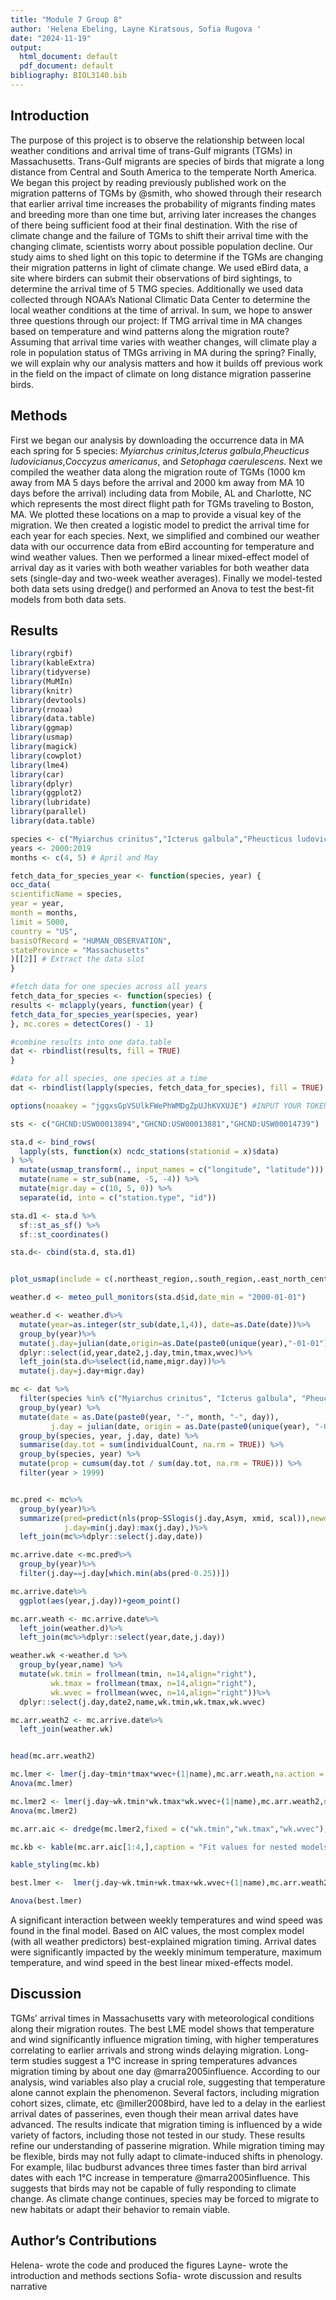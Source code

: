```yaml
---
title: "Module 7 Group 8"
author: 'Helena Ebeling, Layne Kiratsous, Sofia Rugova '
date: "2024-11-19"
output:
  html_document: default
  pdf_document: default
bibliography: BIOL3140.bib
---
```


## Introduction

The purpose of this project is to observe the relationship between local weather conditions and arrival time of trans-Gulf migrants (TGMs) in Massachusetts. Trans-Gulf migrants are species of birds that migrate a long distance from Central and South America to the temperate North America. We began this project by reading previously published work on the migration patterns of TGMs by @smith, who showed through their research that earlier arrival time increases the probability of migrants finding mates and breeding more than one time but, arriving later increases the changes of there being sufficient food at their final destination. With the rise of climate change and the failure of TGMs to shift their arrival time with the changing climate, scientists worry about possible population decline. Our study aims to shed light on this topic to determine if the TGMs are changing their migration patterns in light of climate change. We used eBird data, a site where birders can submit their observations of bird sightings, to determine the arrival time of 5 TMG species. Additionally we used data collected through NOAA's National Climatic Data Center to determine the local weather conditions at the time of arrival. 
In sum, we hope to answer three questions through our project: If TMG arrival time in MA changes based on temperature and wind patterns along the migration route? Assuming that arrival time varies with weather changes, will climate play a role in population status of TMGs arriving in MA during the spring? Finally, we will explain why our analysis matters and how it builds off previous work in the field on the impact of climate on long distance migration passerine birds.  

## Methods

First we began our analysis by downloading the occurrence data in MA each spring for 5 species: *Myiarchus crinitus*,*Icterus galbula*,*Pheucticus ludovicianus*,*Coccyzus americanus*, and *Setophaga caerulescens*. Next we compiled the weather data along the migration route of TGMs (1000 km away from MA 5 days before the arrival and 2000 km away from MA 10 days before the arrival) including data from Mobile, AL and Charlotte, NC which represents the most direct flight path for TGMs traveling to Boston, MA. We plotted these locations on a map to provide a visual key of the migration. We then created a logistic model to predict the arrival time for each year for each species. Next, we simplified and combined our weather data with our occurrence data from eBird accounting for temperature and wind weather values. Then we performed a linear mixed-effect model of arrival day as it varies with both weather variables for both weather data sets (single-day and two-week weather averages). Finally we model-tested both data sets using dredge() and performed an Anova to test the best-fit models from both data sets.

## Results
```r
library(rgbif)
library(kableExtra)
library(tidyverse)
library(MuMIn)
library(knitr)
library(devtools)
library(rnoaa)
library(data.table)
library(ggmap)
library(usmap)
library(magick)
library(cowplot)
library(lme4)
library(car)
library(dplyr)
library(ggplot2)
library(lubridate)
library(parallel)
library(data.table)
```

```r
species <- c("Myiarchus crinitus","Icterus galbula","Pheucticus ludovicianus","Coccyzus americanus","Setophaga caerulescens")
years <- 2000:2019
months <- c(4, 5) # April and May

fetch_data_for_species_year <- function(species, year) {
occ_data(
scientificName = species,
year = year,
month = months,
limit = 5000,
country = "US",
basisOfRecord = "HUMAN_OBSERVATION",
stateProvince = "Massachusetts"
)[[2]] # Extract the data slot
}

#fetch data for one species across all years
fetch_data_for_species <- function(species) {
results <- mclapply(years, function(year) {
fetch_data_for_species_year(species, year)
}, mc.cores = detectCores() - 1)

#combine results into one data.table
dat <- rbindlist(results, fill = TRUE)
}

#data for all species, one species at a time
dat <- rbindlist(lapply(species, fetch_data_for_species), fill = TRUE)


```



```r
options(noaakey = "jggxsGpVSUlkFWePhWMDgZpUJhKVXUJE") #INPUT YOUR TOKEN!

sts <- c("GHCND:USW00013894","GHCND:USW00013881","GHCND:USW00014739")

sta.d <- bind_rows(
  lapply(sts, function(x) ncdc_stations(stationid = x)$data)
) %>%
  mutate(usmap_transform(., input_names = c("longitude", "latitude"))) %>%
  mutate(name = str_sub(name, -5, -4)) %>%
  mutate(migr.day = c(10, 5, 0)) %>%
  separate(id, into = c("station.type", "id"))

sta.d1 <- sta.d %>%
  sf::st_as_sf() %>%
  sf::st_coordinates()

sta.d<- cbind(sta.d, sta.d1)


plot_usmap(include = c(.northeast_region,.south_region,.east_north_central))+geom_point(data=sta.d,aes(X,Y,col=name))

weather.d <- meteo_pull_monitors(sta.d$id,date_min = "2000-01-01")

```

```r
weather.d <- weather.d%>%
  mutate(year=as.integer(str_sub(date,1,4)), date=as.Date(date))%>%
  group_by(year)%>%
  mutate(j.day=julian(date,origin=as.Date(paste0(unique(year),"-01-01"))),date2=date,wdir.rad=(180-abs(wdf2-180))*pi/180,wvec=cos(wdir.rad)*-1*awnd)%>%
  dplyr::select(id,year,date2,j.day,tmin,tmax,wvec)%>%
  left_join(sta.d%>%select(id,name,migr.day))%>%
  mutate(j.day=j.day+migr.day)
```


```r
mc <- dat %>%
  filter(species %in% c("Myiarchus crinitus", "Icterus galbula", "Pheucticus ludovicianus", "Coccyzus americanus", "Setophaga caerulescens")) %>%
  group_by(year) %>%
  mutate(date = as.Date(paste0(year, "-", month, "-", day)),
         j.day = julian(date, origin = as.Date(paste0(unique(year), "-01-01")))) %>%
  group_by(species, year, j.day, date) %>%
  summarise(day.tot = sum(individualCount, na.rm = TRUE)) %>%
  group_by(species, year) %>%
  mutate(prop = cumsum(day.tot / sum(day.tot, na.rm = TRUE))) %>%
  filter(year > 1999)


mc.pred <- mc%>%
  group_by(year)%>%
  summarize(pred=predict(nls(prop~SSlogis(j.day,Asym, xmid, scal)),newdata=data.frame(j.day=min(j.day):max(j.day))),
            j.day=min(j.day):max(j.day),)%>%
  left_join(mc%>%dplyr::select(j.day,date))

mc.arrive.date <-mc.pred%>%
  group_by(year)%>%
  filter(j.day==j.day[which.min(abs(pred-0.25))])

mc.arrive.date%>%
  ggplot(aes(year,j.day))+geom_point()

mc.arr.weath <- mc.arrive.date%>%
  left_join(weather.d)%>%
  left_join(mc%>%dplyr::select(year,date,j.day))

weather.wk <-weather.d %>%
  group_by(year,name) %>%
  mutate(wk.tmin = frollmean(tmin, n=14,align="right"),
         wk.tmax = frollmean(tmax, n=14,align="right"),
         wk.wvec = frollmean(wvec, n=14,align="right"))%>%
  dplyr::select(j.day,date2,name,wk.tmin,wk.tmax,wk.wvec)

mc.arr.weath2 <- mc.arrive.date%>%
  left_join(weather.wk)


head(mc.arr.weath2)
```

```r
mc.lmer <- lmer(j.day~tmin*tmax*wvec+(1|name),mc.arr.weath,na.action = "na.fail")
Anova(mc.lmer)

mc.lmer2 <- lmer(j.day~wk.tmin*wk.tmax*wk.wvec+(1|name),mc.arr.weath2,na.action = "na.fail")
Anova(mc.lmer2) 

mc.arr.aic <- dredge(mc.lmer2,fixed = c("wk.tmin","wk.tmax","wk.wvec"),)

mc.kb <- kable(mc.arr.aic[1:4,],caption = "Fit values for nested models of the most complicated lme model")

kable_styling(mc.kb)

best.lmer <-  lmer(j.day~wk.tmin+wk.tmax+wk.wvec+(1|name),mc.arr.weath2,na.action = "na.fail")

Anova(best.lmer)
```

A significant interaction between weekly temperatures and wind speed was found in the final model. Based on AIC values, the most complex model (with all weather predictors) best-explained migration timing. Arrival dates were significantly impacted by the weekly minimum temperature, maximum temperature, and wind speed in the best linear mixed-effects model.

## Discussion

TGMs' arrival times in Massachusetts vary with meteorological conditions along their migration routes. The best LME model shows that temperature and wind significantly influence migration timing, with higher temperatures correlating to earlier arrivals and strong winds delaying migration. Long-term studies suggest a 1°C increase in spring temperatures advances migration timing by about one day @marra2005influence. According to our analysis, wind variables also play a crucial role, suggesting that temperature alone cannot explain the phenomenon. Several factors, including migration cohort sizes, climate, etc @miller2008bird, have led to a delay in the earliest arrival dates of passerines, even though their mean arrival dates have advanced. The results indicate that migration timing is influenced by a wide variety of factors, including those not tested in our study.
These results refine our understanding of passerine migration. While migration timing may be flexible, birds may not fully adapt to climate-induced shifts in phenology. For example, lilac budburst advances three times faster than bird arrival dates with each 1°C increase in temperature @marra2005influence. This suggests that birds may not be capable of fully responding to climate change. As climate change continues, species may be forced to migrate to new habitats or adapt their behavior to remain viable. 

## Author's Contributions

Helena- wrote the code and produced the figures
Layne- wrote the introduction and methods sections
Sofia- wrote discussion and results narrative

